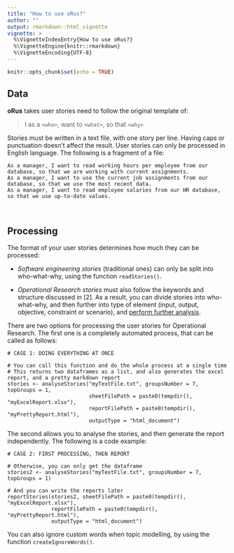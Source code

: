 ```yaml
---
title: "How to use oRus?"
author: ""
output: rmarkdown::html_vignette
vignette: >
  %\VignetteIndexEntry{How to use oRus?}
  %\VignetteEngine{knitr::rmarkdown}
  %\VignetteEncoding{UTF-8}
---
```


```r
knitr::opts_chunk$set(echo = TRUE)
```

## Data

**oRus** takes user stories need to follow the original template of:

> I as a `<who>`,
> want to `<what>`,
> so that `<why>`


Stories must be written in a text file, with one story per line. Having caps or
punctuation doesn't affect the result. User stories can only be processed in
English language. The following is a fragment of a file:


```
As a manager, I want to read working hours per employee from our database, so that we are working with current assignments.
As a manager, I want to use the current job assignments from our database, so that we use the most recent data.
As a manager, I want to read employee salaries from our HR database, so that we use up-to-date values.
```

<br />

## Processing

The format of your user stories determines how much they can be processed:

  * _Software engineering stories_ (traditional ones) can only be split into who-what-why, using the function `readStories()`.
  
  * _Operational Research stories_ must also follow the keywords and structure discussed in [2]. 
  As a result, you can divide stories into who-what-why, and then further into type of element
  (input, output, objective, constraint or scenario), and [perform further analysis](https://melvidoni.github.io/oRus/articles/working.html).
  

There are two options for processing the user stories for Operational Research. The first one is a completely automated process, that can be called as follows:

```
# CASE 1: DOING EVERYTHING AT ONCE

# You can call this function and do the whole process at a single time
# This returns two dataframes as a list, and also generates the excel report, and a pretty markdown report
stories <- analyseStories("myTextFile.txt", groupsNumber = 7, topGroups = 1, 
                          sheetFilePath = paste0(tempdir(), "myExcelReport.xlsx"),
                          reportFilePath = paste0(tempdir(), "myPrettyReport.html"),
                          outputType = "html_document")
```


The second allows you to analyse the stories, and then generate the report independently. The following is a code example:


```
# CASE 2: FIRST PROCESSING, THEN REPORT

# Otherwise, you can only get the dataframe
stories2 <- analyseStories("myTextFile.txt", groupsNumber = 7, topGroups = 1)

# And you can write the reports later
reportStories(stories2, sheetFilePath = paste0(tempdir(), "myExcelReport.xlsx"),
              reportFilePath = paste0(tempdir(), "myPrettyReport.html"),
              outputType = "html_document")
```

You can also ignore custom words when topic modelling, by using the function `createIgnoreWords()`.
